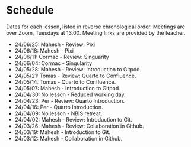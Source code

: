 # Schedule {.unnumbered}

Dates for each lesson, listed in reverse chronological order.
Meetings are over Zoom, Tuesdays at 13.00. Meeting links are
provided by the teacher.

- 24/06/25: Mahesh - Review: Pixi
- 24/06/18: Mahesh - Pixi
- 24/06/11: Cormac - Review: Singuarity
- 24/06/04: Cormac - Singularity
- 24/05/28: Mahesh - Review: Introduction to Gitpod.
- 24/05/21: Tomas - Review: Quarto to Confluence.
- 24/05/14: Tomas - Quarto to Confluence.
- 24/05/07: Mahesh - Introduction to Gitpod.
- 24/04/30: No lesson - Reduced working day.
- 24/04/23: Per - Review: Quarto Introduction.
- 24/04/16: Per - Quarto Introduction.
- 24/04/09: No lesson - NBIS retreat.
- 24/04/02: Mahesh - Review: Introduction to Git.
- 24/03/26: Mahesh - Review: Collaboration in Github.
- 24/03/19: Mahesh - Introduction to Git.
- 24/03/12: Mahesh - Collaboration in Github.
